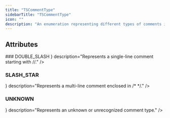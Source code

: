 ```yaml
---
title: "TSCommentType"
sidebarTitle: "TSCommentType"
icon: ""
description: "An enumeration representing different types of comments in TypeScript. Represents the possible types of comments that can be used in TypeScript code, including double slash comments (//), slash star comments (/* */), and unknown comment types."
---
```


<GithubLinkNote link="https://github.com/codegen-sh/graph-sitter/blob/eagarwal/update-docs2/src/graph_sitter/typescript/statements/comment.py#L11-L26" />


## Attributes
<HorizontalDivider />
### <span className="text-primary">DOUBLE_SLASH</span>
<HorizontalDivider light={true} />
<Attribute type={ <span></span> } description="Represents a single-line comment starting with //." />

### <span className="text-primary">SLASH_STAR</span>
<HorizontalDivider light={true} />
<Attribute type={ <span></span> } description="Represents a multi-line comment enclosed in /* */." />

### <span className="text-primary">UNKNOWN</span>
<HorizontalDivider light={true} />
<Attribute type={ <span></span> } description="Represents an unknown or unrecognized comment type." />



